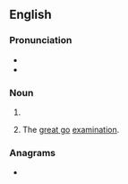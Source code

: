 {{also|Greats}}
==English==
{{also|Greats}}

===Pronunciation===
* {{IPA|/ɡɹeɪts/|lang=en}}
* {{homophones|grates|lang=en}}

===Noun===
{{head|en|noun plural form}}

# {{plural of|great|lang=en}}
# {{lb|en|UK|slang|universities|dated}} The [[great go]] [[examination]].

===Anagrams===
* {{anagrams|en|'Gaters|Stager|Strega|gaster|grates|ragest|retags|stager|targes}}